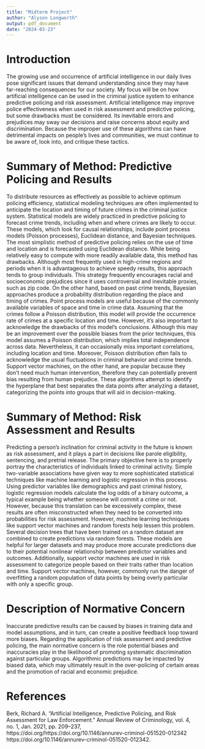 ```yaml
---
title: "Midterm Project"
author: "Alyson Longworth"
output: pdf_document
date: "2024-03-23"
---
```


# **Introduction**

The growing use and occurrence of artificial intelligence in our daily lives pose significant issues that demand understanding since they may have far-reaching consequences for our society. My focus will be on how artificial intelligence can be used in the criminal justice system to enhance predictive policing and risk assessment. Artificial intelligence may improve police effectiveness when used in risk assessment and predictive policing, but some drawbacks must be considered. Its inevitable errors and prejudices may sway our decisions and raise concerns about equity and discrimination. Because the improper use of these algorithms can have detrimental impacts on people's lives and communities, we must continue to be aware of, look into, and critique these tactics.

# **Summary of Method: Predictive Policing and Results**

To distribute resources as effectively as possible to achieve optimum policing efficiency, statistical modeling techniques are often implemented to anticipate the location and timing of future crimes in the criminal justice system. Statistical models are widely practiced in predictive policing to forecast crime trends, including when and where crimes are likely to occur. These models, which look for causal relationships, include point process models (Poisson processes), Euclidean distance, and Bayesian techniques. The most simplistic method of predictive policing relies on the use of time and location and is forecasted using Euclidean distance. While being relatively easy to compute with more readily available data, this method has drawbacks. Although most frequently used in high-crime regions and periods when it is advantageous to achieve speedy results, this approach tends to group individuals. This strategy frequently encourages racial and socioeconomic prejudices since it uses controversial and inevitable proxies, such as zip code. On the other hand, based on past crime trends, Bayesian approaches produce a probability distribution regarding the place and timing of crimes. Point process models are useful because of the commonly available variables of space and time in crime data. Assuming that the crimes follow a Poisson distribution, this model will provide the occurrence rate of crimes at a specific location and time. However, it's also important to acknowledge the drawbacks of this model's conclusions. Although this may be an improvement over the possible biases from the prior techniques, this model assumes a Poisson distribution, which implies total independence across data. Nevertheless, it can occasionally miss important correlations, including location and time. Moreover, Poisson distribution often fails to acknowledge the usual fluctuations in criminal behavior and crime trends. Support vector machines, on the other hand, are popular because they don't need much human intervention, therefore they can potentially prevent bias resulting from human prejudice. These algorithms attempt to identify the hyperplane that best separates the data points after analyzing a dataset, categorizing the points into groups that will aid in decision-making.

# **Summary of Method: Risk Assessment and Results**

Predicting a person’s inclination for criminal activity in the future is known as risk assessment, and it plays a part in decisions like parole eligibility, sentencing, and pretrial release. The primary objective here is to properly portray the characteristics of individuals linked to criminal activity. Simple two-variable associations have given way to more sophisticated statistical techniques like machine learning and logistic regression in this process. Using predictor variables like demographics and past criminal history, logistic regression models calculate the log odds of a binary outcome, a typical example being whether someone will commit a crime or not. However, because this translation can be excessively complex, these results are often misconstructed when they need to be converted into probabilities for risk assessment. However, machine learning techniques like support vector machines and random forests help lessen this problem. Several decision trees that have been trained on a random dataset are combined to create predictions via random forests. These models are helpful for larger datasets and may produce more accurate predictions due to their potential nonlinear relationship between predictor variables and outcomes. Additionally, support vector machines are used in risk assessment to categorize people based on their traits rather than location and time. Support vector machines, however, commonly run the danger of overfitting a random population of data points by being overly particular with only a specific group. 

# **Description of Normative Concern**

Inaccurate predictive results can be caused by biases in training data and model assumptions, and in turn, can create a positive feedback loop toward more biases. Regarding the application of risk assessment and predictive policing, the main normative concern is the role potential biases and inaccuracies play in the likelihood of promoting systematic discrimination against particular groups. Algorithmic predictions may be impacted by biased data, which may ultimately result in the over-policing of certain areas and the promotion of racial and economic prejudice. 

# **References**

Berk, Richard A. “Artificial Intelligence, Predictive Policing, and Risk Assessment for Law Enforcement.” Annual Review of Criminology, vol. 4, no. 1, Jan. 2021, pp. 209–237, https://doi.org/https://doi.org/10.1146/annurev-criminol-051520-012342 https://doi.org/10.1146/annurev-criminol-051520-012342. 
